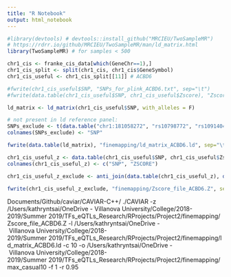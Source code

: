 ```yaml
---
title: "R Notebook"
output: html_notebook
---
```


```r
#library(devtools) # devtools::install_github("MRCIEU/TwoSampleMR")
# https://rdrr.io/github/MRCIEU/TwoSampleMR/man/ld_matrix.html
library(TwoSampleMR) # for samples < 500
```

```r

chr1_cis <- franke_cis_data[which(GeneChr==1),]
chr1_cis_split <- split(chr1_cis, chr1_cis$GeneSymbol)
chr1_cis_useful <- chr1_cis_split[[11]] # ACBD6

#fwrite(chr1_cis_useful$SNP, "SNPs_for_plink_ACBD6.txt", sep="\t")
#fwrite(data.table(chr1_cis_useful$SNP, chr1_cis_useful$Zscore), "Zscore_file_ACBD6.txt", sep="\t")
```

```r
ld_matrix <- ld_matrix(chr1_cis_useful$SNP, with_alleles = F)

# not present in ld reference panel:
SNPs_exclude <- t(data.table("chr1:181058272", "rs10798772", "rs10914041", "rs10914047", "rs12032249", "rs151335857", "rs187483246", "rs2331743", "rs74928106", "rs7512134", "rs75898898", "rs77561757", "rs78111936", "rs79418492", "rs878641"))
colnames(SNPs_exclude) <- "SNP"

fwrite(data.table(ld_matrix), "finemapping/ld_matrix_ACBD6.ld", sep="\t", quote=F)

```

```r

chr1_cis_useful_z <- data.table(chr1_cis_useful$SNP, chr1_cis_useful$Zscore)
colnames(chr1_cis_useful_z) <- c("SNP", "ZSCORE")

chr1_cis_useful_z_exclude <- anti_join(data.table(chr1_cis_useful_z), data.table(SNPs_exclude))

fwrite(chr1_cis_useful_z_exclude, "finemapping/Zscore_file_ACBD6.Z", sep="\t")

```
 Documents/Github/caviar/CAVIAR-C++/
./CAVIAR -z /Users/kathryntsai/OneDrive\ -\ Villanova\ University/College/2018-2019/Summer\ 2019/TFs_eQTLs_Research/RProjects/Project2/finemapping/Zscore_file_ACBD6.Z -l  /Users/kathryntsai/OneDrive\ -\ Villanova\ University/College/2018-2019/Summer\ 2019/TFs_eQTLs_Research/RProjects/Project2/finemapping/ld_matrix_ACBD6.ld -c 10 -o /Users/kathryntsai/OneDrive\ -\ Villanova\ University/College/2018-2019/Summer\ 2019/TFs_eQTLs_Research/RProjects/Project2/finemapping/max_casual10 -f 1 -r 0.95
